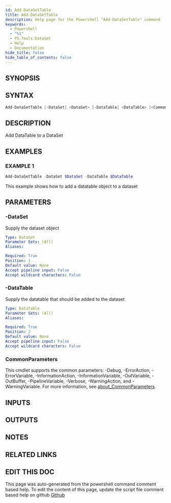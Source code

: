 ```yaml
---
id: Add-DataSetTable
title: Add-DataSetTable
description: Help page for the Powershell "Add-DataSetTable" command
keywords:
  - Powershell
  - "%1"
  - PS.Tools.DataSet
  - Help
  - Documentation
hide_title: false
hide_table_of_contents: false
---
```


## SYNOPSIS

## SYNTAX

```powershell
Add-DataSetTable [-DataSet] <DataSet> [-DataTable] <DataTable> [<CommonParameters>]
```

## DESCRIPTION

Add DataTable to a DataSet

## EXAMPLES

### EXAMPLE 1

```powershell
Add-DataSetTable -DataSet $DataSet -DataTable $DataTable
```

This example shows how to add a datatable object to a dataset

## PARAMETERS

### -DataSet

Supply the dataset object

```yaml
Type: DataSet
Parameter Sets: (All)
Aliases:

Required: True
Position: 1
Default value: None
Accept pipeline input: False
Accept wildcard characters: False
```

### -DataTable

Supply the datatable that should be added to the dataset

```yaml
Type: DataTable
Parameter Sets: (All)
Aliases:

Required: True
Position: 2
Default value: None
Accept pipeline input: False
Accept wildcard characters: False
```

### CommonParameters

This cmdlet supports the common parameters: -Debug, -ErrorAction, -ErrorVariable, -InformationAction, -InformationVariable, -OutVariable, -OutBuffer, -PipelineVariable, -Verbose, -WarningAction, and -WarningVariable. For more information, see [about_CommonParameters](http://go.microsoft.com/fwlink/?LinkID=113216).

## INPUTS

## OUTPUTS

## NOTES

## RELATED LINKS

## EDIT THIS DOC 

This page was auto-generated from the powershell command comment based help. To edit the content of this page, update the script file comment based help on github [Github](https://github.com/hanpq/PS.Tools.DataSet)
